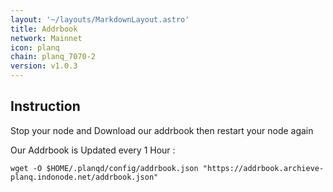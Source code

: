 ```yaml
---
layout: '~/layouts/MarkdownLayout.astro'
title: Addrbook
network: Mainnet
icon: planq
chain: planq_7070-2
version: v1.0.3
---
```

## Instruction

Stop your node and Download our addrbook then restart your node again

Our Addrbook is Updated every 1 Hour : 

```
wget -O $HOME/.planqd/config/addrbook.json "https://addrbook.archieve-planq.indonode.net/addrbook.json"
```